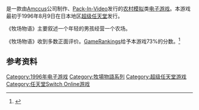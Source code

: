 {{NoteTA
| G1 = Games
}}

{{vgname|牧场物语|ja=牧場物語|en=Harvest Moon|diff=yes}}是一款由[[Amccus|Amccus]]公司制作、[[Pack-In-Video|Pack-In-Video]]发行的[[农村模拟|农村模拟]]类[[电子游戏|电子游戏]]。本游戏最初于1996年8月9日在日本地区[[超级任天堂|超级任天堂]]发行。

《牧场物语》主要叙述一个年轻的男孩经营一个农场。

《牧场物语》收到多数正面评价。[[GameRankings|GameRankings]]给予本游戏73%的分数。<ref>{{cite web | title=Harvest Moon on GameRankings | publisher=GameRankings | url=http://www.gamerankings.com/htmlpages2/562623.asp?q=harvest%20moon | accessdate=2016-04-14 | archive-date=2009-01-10 | archive-url=https://web.archive.org/web/20090110220421/http://www.gamerankings.com/htmlpages2/562623.asp?q=harvest%20moon | dead-url=no }}</ref>

== 参考资料 ==
{{Reflist}}

{{牧場物語系列}}

{{DEFAULTSORT:Bokujou Monogatari}}
[[Category:1996年电子游戏|Category:1996年电子游戏]]
[[Category:牧場物語系列|Category:牧場物語系列]]
[[Category:超级任天堂游戏|Category:超级任天堂游戏]]
[[Category:任天堂Switch_Online游戏|Category:任天堂Switch Online游戏]]

{{Simulation-videogame-stub}}